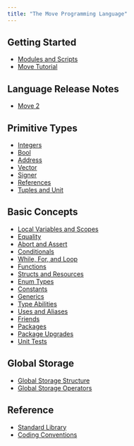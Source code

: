 ```yaml
---
title: "The Move Programming Language"
---
```


## Getting Started

- [Modules and Scripts](/build/smart-contracts/book/modules-and-scripts)
- [Move Tutorial](/build/smart-contracts/book/move-tutorial)

## Language Release Notes

- [Move 2](/build/smart-contracts/book/move-2)

## Primitive Types

- [Integers](/build/smart-contracts/book/integers)
- [Bool](/build/smart-contracts/book/bool)
- [Address](/build/smart-contracts/book/address)
- [Vector](/build/smart-contracts/book/vector)
- [Signer](/build/smart-contracts/book/signer)
- [References](/build/smart-contracts/book/references)
- [Tuples and Unit](/build/smart-contracts/book/tuples)

## Basic Concepts

- [Local Variables and Scopes](/build/smart-contracts/book/variables)
- [Equality](/build/smart-contracts/book/equality)
- [Abort and Assert](/build/smart-contracts/book/abort-and-assert)
- [Conditionals](/build/smart-contracts/book/conditionals)
- [While, For, and Loop](/build/smart-contracts/book/loops)
- [Functions](/build/smart-contracts/book/functions)
- [Structs and Resources](/build/smart-contracts/book/structs-and-resources)
- [Enum Types](/build/smart-contracts/book/enums)
- [Constants](/build/smart-contracts/book/constants)
- [Generics](/build/smart-contracts/book/generics)
- [Type Abilities](/build/smart-contracts/book/abilities)
- [Uses and Aliases](/build/smart-contracts/book/uses)
- [Friends](/build/smart-contracts/book/friends)
- [Packages](/build/smart-contracts/book/packages)
- [Package Upgrades](/build/smart-contracts/book/package-upgrades)
- [Unit Tests](/build/smart-contracts/book/unit-testing)

## Global Storage

- [Global Storage Structure](/build/smart-contracts/book/global-storage-structure)
- [Global Storage Operators](/build/smart-contracts/book/global-storage-operators)

## Reference

- [Standard Library](/build/smart-contracts/book/standard-library)
- [Coding Conventions](/build/smart-contracts/book/coding-conventions)
